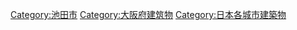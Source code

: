 [[Category:池田市|Category:池田市]]
[[Category:大阪府建筑物|Category:大阪府建筑物]]
[[Category:日本各城市建築物|Category:日本各城市建築物]]